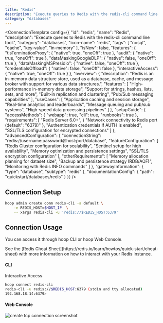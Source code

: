 ```yaml
---
title: "Redis"
description: "Execute queries to Redis with the redis-cli command line tool."
category: "databases"
---
```



<ConnectionTemplate config={{
  "id": "redis",
  "name": "Redis",
  "description": "Execute queries to Redis with the redis-cli command line tool.",
  "category": "databases",
  "icon-name": "redis",
  "tags": [
    "nosql",
    "cache",
    "key-value",
    "in-memory"
  ],
  "isNew": false,
  "features": {
    "tlsTerminationProxy": {
      "native": true,
      "oneOff": true
    },
    "audit": {
      "native": true,
      "oneOff": true
    },
    "dataMaskingGoogleDLP": {
      "native": false,
      "oneOff": true
    },
    "dataMaskingMSPresidio": {
      "native": false,
      "oneOff": true
    },
    "credentialsOffload": {
      "native": false,
      "oneOff": false
    },
    "interactiveAccess": {
      "native": true,
      "oneOff": true
    }
  },
  "overview": {
    "description": "Redis is an in-memory data structure store, used as a database, cache, and message broker with support for various data structures.",
    "features": [
      "High-performance in-memory data storage",
      "Support for strings, hashes, lists, sets, and more",
      "Built-in replication and clustering",
      "Pub/Sub messaging capabilities"
    ],
    "useCases": [
      "Application caching and session storage",
      "Real-time analytics and leaderboards",
      "Message queuing and pub/sub systems",
      "High-speed data processing pipelines"
    ]
  },
  "setupGuide": {
    "accessMethods": {
      "webapp": true,
      "cli": true,
      "runbooks": true
    },
    "requirements": [
      "Redis Server 6.0+",
      {
        "Network connectivity to Redis port (default": "6379)"
      },
      "Authentication credentials if AUTH is enabled",
      "SSL/TLS configuration for encrypted connections"
    ]
  },
  "advancedConfiguration": {
    "connectionString": "redis://username:password@host:port/database",
    "featureConfiguration": [
      "Redis Cluster configuration for scalability",
      "Sentinel setup for high availability",
      "Memory optimization and persistence settings",
      "SSL/TLS encryption configuration"
    ],
    "otherRequirements": [
      "Memory allocation planning for dataset size",
      "Backup and persistence strategy (RDB/AOF)",
      "Monitoring with Redis INFO commands"
    ]
  },
  "gatewayInformation": {
    "type": "database",
    "subtype": "redis"
  },
  "documentationConfig": {
    "path": "quickstart/databases/redis"
  }
}} />
## Connection Setup

```sh
hoop admin create conn redis-cli -a default \
    -e REDIS_HOST=$HOST_IP  \
    -- xargs redis-cli -u 'redis://$REDIS_HOST:6379'
```

## Connection Usage

You can access it through hoop CLI or hoop Web Console.

<Tip>
    See the [Redis Cheat Sheet](https://redis.io/learn/howtos/quick-start/cheat-sheet) with more information on how to interact with your Redis instance.
</Tip>

#### CLI

Interactive Access

```bash
hoop connect redis-cli
redis-cli -u redis://$REDIS_HOST:6379 (stdin and tty allocated)
192.168.18.14:6379>
```

#### Web Console

<Frame>
    <img src="/images/quickstarts/client-pg.png" alt="create tcp connection screenshot" />
</Frame>




